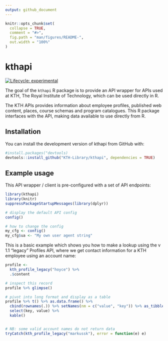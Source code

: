 ```yaml
---
output: github_document
---
```


<!-- README.md is generated from README.Rmd. Please edit that file -->

```r
knitr::opts_chunk$set(
  collapse = TRUE,
  comment = "#>",
  fig.path = "man/figures/README-",
  out.width = "100%"
)
```

# kthapi

<!-- badges: start -->
[![Lifecycle: experimental](https://img.shields.io/badge/lifecycle-experimental-orange.svg)](https://www.tidyverse.org/lifecycle/#experimental)
<!-- badges: end -->

The goal of the `kthapi` R package is to provide an API wrapper for APIs used at KTH, The Royal Institute of Technology, which can be used directly in R. 

The KTH APIs provides information about employee profiles, published web content, places, course schemas and program catalogues. This R package interfaces with the API, making data available to use directly from R.

## Installation

You can install the development version of kthapi from GitHub with:

``` r
#install.packages("devtools)
devtools::install_github("KTH-Library/kthapi", dependencies = TRUE)
```

## Example usage

This API wrapper / client is pre-configured with a set of API endpoints:

```r
library(kthapi)
library(knitr)
suppressPackageStartupMessages(library(dplyr)) 

# display the default API config
config()

# how to change the config
my_cfg <- config()
my_cfg$ua <- "My own user agent string"
```

This is a basic example which shows you how to make a lookup using the v 1.1 "legacy" Profiles API, where we get contact information for a KTH employee using an account name:

```r
profile <- 
  kth_profile_legacy("hoyce") %>% 
  .$content 

# inspect this record
profile %>% glimpse()

# pivot into long format and display as a table
profile %>% t() %>% as.data.frame() %>%  
  cbind(rownames(.)) %>% setNames(nm = c("value", "key")) %>% as_tibble() %>%
  select(key, value) %>%
  kable()


# NB: some valid account names do not return data
tryCatch(kth_profile_legacy("markussk"), error = function(e) e)
```
